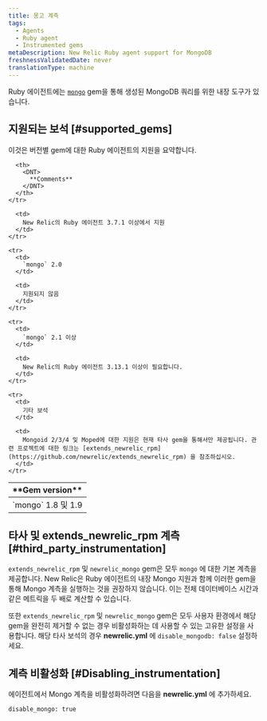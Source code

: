 ```yaml
---
title: 몽고 계측
tags:
  - Agents
  - Ruby agent
  - Instrumented gems
metaDescription: New Relic Ruby agent support for MongoDB
freshnessValidatedDate: never
translationType: machine
---
```


Ruby 에이전트에는 [`mongo`](https://rubygems.org/gems/mongo "링크가 새 창에서 열립니다.") gem을 통해 생성된 MongoDB 쿼리를 위한 내장 도구가 있습니다.

## 지원되는 보석 [#supported_gems]

이것은 버전별 gem에 대한 Ruby 에이전트의 지원을 요약합니다.

<table>
  <thead>
    <tr>
      <th style={{ width: "200px" }}>
        <DNT>
          **Gem version**
        </DNT>
      </th>

      <th>
        <DNT>
          **Comments**
        </DNT>
      </th>
    </tr>
  </thead>

  <tbody>
    <tr>
      <td>
        `mongo` 1.8 및 1.9
      </td>

      <td>
        New Relic의 Ruby 에이전트 3.7.1 이상에서 지원
      </td>
    </tr>

    <tr>
      <td>
        `mongo` 2.0
      </td>

      <td>
        지원되지 않음
      </td>
    </tr>

    <tr>
      <td>
        `mongo` 2.1 이상
      </td>

      <td>
        New Relic의 Ruby 에이전트 3.13.1 이상이 필요합니다.
      </td>
    </tr>

    <tr>
      <td>
        기타 보석
      </td>

      <td>
        Mongoid 2/3/4 및 Moped에 대한 지원은 현재 타사 gem을 통해서만 제공됩니다. 관련 프로젝트에 대한 링크는 [extends_newrelic_rpm](https://github.com/newrelic/extends_newrelic_rpm) 을 참조하십시오.
      </td>
    </tr>
  </tbody>
</table>

## 타사 및 extends_newrelic_rpm 계측 [#third_party_instrumentation]

`extends_newrelic_rpm` 및 `newrelic_mongo` gem은 모두 `mongo` 에 대한 기본 계측을 제공합니다. New Relic은 Ruby 에이전트의 내장 Mongo 지원과 함께 이러한 gem을 통해 Mongo 계측을 실행하는 것을 권장하지 않습니다. 이는 전체 데이터베이스 시간과 같은 메트릭을 두 배로 계산할 수 있습니다.

또한 `extends_newrelic_rpm` 및 `newrelic_mongo` gem은 모두 사용자 환경에서 해당 gem을 완전히 제거할 수 없는 경우 비활성화하는 데 사용할 수 있는 고유한 설정을 사용합니다. 해당 타사 보석의 경우 <DNT>**newrelic.yml**</DNT> 에 `disable_mongodb: false` 설정하세요.

## 계측 비활성화 [#Disabling_instrumentation]

에이전트에서 Mongo 계측을 비활성화하려면 다음을 <DNT>**newrelic.yml**</DNT> 에 추가하세요.

```
disable_mongo: true
```
